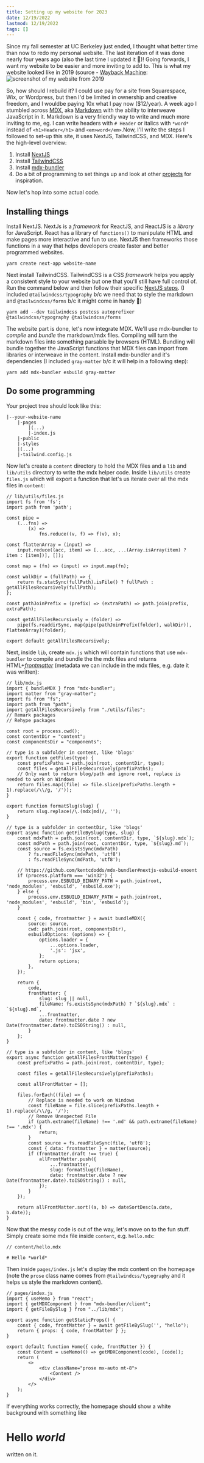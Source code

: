 ```yaml
---
title: Setting up my website for 2023
date: 12/19/2022
lastmod: 12/19/2022
tags: []
---
```


Since my fall semester at UC Berkeley just ended, I thought what better time than now to redo my personal website. The last iteration of it was done nearly four years ago (also the last time I updated it 😬)! Going forwards, I want my website to be easier and more inviting to add to. This is what my website looked like in 2019 (source - [Wayback Machine](https://web.archive.org/web/20210909202641/https://colinsteidtmann.com/):
![screenshot of my website from 2019](./2019-website.png)

So, how should I rebuild it? I could use pay for a site from Squarespace, Wix, or Wordpress, but then I'd be limited in ownership and creative freedom, and I wouldbe paying 10x what I pay now ($12/year). A week ago I stumbled across [MDX](https://mdxjs.com/), aka [Markdown](https://www.markdownguide.org/) with the ability to interweave JavaScript
in it. Markdown is a very friendly way to write and much more inviting to me, eg. I can write headers with `# Header` or italics with `*word*` instead of `<h1>Header</h1>` and `<em>word</em>`.Now, I'll write the steps I followed to set-up this site,
it uses NextJS, TailwindCSS, and MDX. Here's the high-level overview:

1. Install [NextJS](https://nextjs.org/)
2. Install [TailwindCSS](https://tailwindcss.com/)
3. Install [mdx-bundler](https://github.com/kentcdodds/mdx-bundler)
4. Do a bit of programming to set things up and look at other [projects](https://github.com/timlrx/tailwind-nextjs-starter-blog) for inspiration.

Now let's hop into some actual code.

## Installing things

Install NextJS. NextJs is a _framework_ for ReactJS, and ReactJS is a _library_ for JavaScript. React has a library of `functions()` to manipulate HTML and make pages more interactive and fun to use. NextJS then frameworks those functions in a way that helps developers create faster and better programmed websites.

```
yarn create next-app website-name
```

Next install TailwindCSS. TailwindCSS is a CSS _framework_ helps you apply a consistent style to your website but one that you'll still have full control of. Run the command below and then follow their specific [NextJS steps](https://tailwindcss.com/docs/guides/nextjs). (I included `@tailwindcss/typography` b/c we need that to style the markdown and `@tailwindcss/forms` b/c it might come in handy 🤷)

```
yarn add --dev tailwindcss postcss autoprefixer @tailwindcss/typography @tailwindcss/forms
```

The website part is done, let's now integrate MDX. We'll use mdx-bundler to _compile_ and _bundle_ the markdown/mdx files. Compiling will turn the markdown files into something parsable by browsers (HTML). Bundling will bundle together the JavaScript functions that MDX files can import from libraries or interweave in the content. Install mdx-bundler and it's dependencies (I included `gray-matter` b/c it will help in a following step):

```
yarn add mdx-bundler esbuild gray-matter
```

## Do some programming

Your project tree should look like this:

```
|--your-website-name
    |-pages
        |(...)
        |-index.js
    |-public
    |-styles
    |(...)
    |-tailwind.config.js
```

Now let's create a `content` directory to hold the MDX files and a `lib` and `lib/utils` directory to write the mdx helper code.
Inside `lib/utils` create `files.js` which will export a function that let's us iterate over all the mdx files in `content`:

```
// lib/utils/files.js
import fs from 'fs';
import path from 'path';

const pipe =
    (...fns) =>
        (x) =>
            fns.reduce((v, f) => f(v), x);

const flattenArray = (input) =>
    input.reduce((acc, item) => [...acc, ...(Array.isArray(item) ? item : [item])], []);

const map = (fn) => (input) => input.map(fn);

const walkDir = (fullPath) => {
    return fs.statSync(fullPath).isFile() ? fullPath : getAllFilesRecursively(fullPath);
};

const pathJoinPrefix = (prefix) => (extraPath) => path.join(prefix, extraPath);

const getAllFilesRecursively = (folder) =>
    pipe(fs.readdirSync, map(pipe(pathJoinPrefix(folder), walkDir)), flattenArray)(folder);

export default getAllFilesRecursively;
```

Next, inside `lib`, create `mdx.js` which will contain functions that use `mdx-bundler` to compile and bundle the the mdx files and returns HTML+_[frontmatter](https://jekyllrb.com/docs/front-matter/)_ (metadata we can include in the mdx files, e.g. date it was written):

```
// lib/mdx.js
import { bundleMDX } from "mdx-bundler";
import matter from "gray-matter";
import fs from "fs";
import path from "path";
import getAllFilesRecursively from "./utils/files";
// Remark packages
// Rehype packages

const root = process.cwd();
const contentDir = "content";
const componentsDir = "components";

// type is a subfolder in content, like 'blogs'
export function getFiles(type) {
    const prefixPaths = path.join(root, contentDir, type);
    const files = getAllFilesRecursively(prefixPaths);
    // Only want to return blog/path and ignore root, replace is needed to work on Windows
    return files.map((file) => file.slice(prefixPaths.length + 1).replace(/\\/g, '/'));
}

export function formatSlug(slug) {
    return slug.replace(/\.(mdx|md)/, '');
}

// type is a subfolder in contentDir, like 'blogs'
export async function getFileBySlug(type, slug) {
    const mdxPath = path.join(root, contentDir, type, `${slug}.mdx`);
    const mdPath = path.join(root, contentDir, type, `${slug}.md`);
    const source = fs.existsSync(mdxPath)
        ? fs.readFileSync(mdxPath, 'utf8')
        : fs.readFileSync(mdPath, 'utf8');

    // https://github.com/kentcdodds/mdx-bundler#nextjs-esbuild-enoent
    if (process.platform === 'win32') {
        process.env.ESBUILD_BINARY_PATH = path.join(root, 'node_modules', 'esbuild', 'esbuild.exe');
    } else {
        process.env.ESBUILD_BINARY_PATH = path.join(root, 'node_modules', 'esbuild', 'bin', 'esbuild');
    }

    const { code, frontmatter } = await bundleMDX({
        source: source,
        cwd: path.join(root, componentsDir),
        esbuildOptions: (options) => {
            options.loader = {
                ...options.loader,
                '.js': 'jsx',
            };
            return options;
        },
    });

    return {
        code,
        frontMatter: {
            slug: slug || null,
            fileName: fs.existsSync(mdxPath) ? `${slug}.mdx` : `${slug}.md`,
            ...frontmatter,
            date: frontmatter.date ? new Date(frontmatter.date).toISOString() : null,
        }
    };
}

// type is a subfolder in content, like 'blogs'
export async function getAllFilesFrontMatter(type) {
    const prefixPaths = path.join(root, contentDir, type);

    const files = getAllFilesRecursively(prefixPaths);

    const allFrontMatter = [];

    files.forEach((file) => {
        // Replace is needed to work on Windows
        const fileName = file.slice(prefixPaths.length + 1).replace(/\\/g, '/');
        // Remove Unexpected File
        if (path.extname(fileName) !== '.md' && path.extname(fileName) !== '.mdx') {
            return;
        }
        const source = fs.readFileSync(file, 'utf8');
        const { data: frontmatter } = matter(source);
        if (frontmatter.draft !== true) {
            allFrontMatter.push({
                ...frontmatter,
                slug: formatSlug(fileName),
                date: frontmatter.date ? new Date(frontmatter.date).toISOString() : null,
            });
        }
    });

    return allFrontMatter.sort((a, b) => dateSortDesc(a.date, b.date));
}
```

Now that the messy code is out of the way, let's move on to the fun stuff. Simply create some mdx file inside `content`, e.g. `hello.mdx`:

```
// content/hello.mdx

# Hello *world*
```

Then inside `pages/index.js` let's display the mdx content on the homepage (note the `prose` class name comes from `@tailwindcss/typography` and it helps us style the markdown content).

```
// pages/index.js
import { useMemo } from "react";
import { getMDXComponent } from "mdx-bundler/client";
import { getFileBySlug } from "../lib/mdx";

export async function getStaticProps() {
    const { code, frontMatter } = await getFileBySlug('', "hello");
    return { props: { code, frontMatter } };
}

export default function Home({ code, frontMatter }) {
    const Content = useMemo(() => getMDXComponent(code), [code]);
    return (
        <>
            <div className="prose mx-auto mt-8">
                <Content />
            </div>
        </>
    );
}
```

If everything works correctly, the homepage should show a white background with something like

# Hello _world_

written on it.


